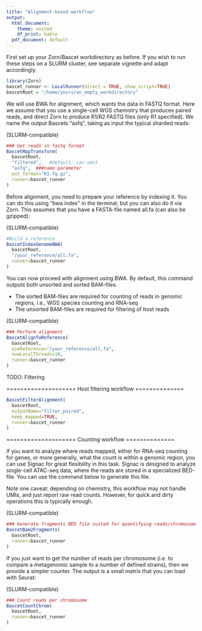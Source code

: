 ```yaml
---
title: "Alignment-based workflow"
output:
  html_document:
    theme: united
    df_print: kable
  pdf_document: default
---
```




First set up your Zorn/Bascet workdirectory as before. If you wish to run
these steps on a SLURM cluster, see separate vignette and adapt accordingly.

```r
library(Zorn)
bascet_runner <- LocalRunner(direct = TRUE, show_script=TRUE)
bascetRoot = "/home/yours/an_empty_workdirectory"
```

We will use BWA for alignment, which wants the data in FASTQ format. Here we assume that you use a single-cell
WGS chemistry that produces paired reads, and direct Zorn to produce R1/R2 FASTQ files (only R1 specified).
We name the output Bascets "asfq", taking as input the typical sharded reads:

(SLURM-compatible)

```r
### Get reads in fastq format
BascetMapTransform(
  bascetRoot,
  "filtered",   #default; can omit
  "asfq",  ###name parameter
  out_format="R1.fq.gz",
  runner=bascet_runner
)
```



Before alignment, you need to prepare your reference by indexing it.
You can do this using "bwa index" in the terminal; but you can also do
it via Zorn. This assumes that you have a FASTA-file named all.fa
(can also be gzipped):

(SLURM-compatible)

```r
#Build a reference
BascetIndexGenomeBWA(
  bascetRoot, 
  "/your_reference/all.fa", 
  runner=bascet_runner
)
```





You can now proceed with alignment using BWA. By default, this command
outputs both unsorted and sorted BAM-files.

* The sorted BAM-files are required for counting of reads in genomic regions, i.e., WGS species counting and RNA-seq
* The unsorted BAM-files are required for filtering of host reads

(SLURM-compatible)

```r
### Perform alignment
BascetAlignToReference(
  bascetRoot,
  useReference="/your_reference/all.fa",
  numLocalThreads=10,
  runner=bascet_runner
)
```


TODO: Filtering

==================== Host filtering workflow ==============



```r
BascetFilterAlignment(
  bascetRoot,
  outputName="filter_paired",
  keep_mapped=TRUE,
  runner=bascet_runner
)
```









==================== Counting workflow ==============


If you want to analyze where reads mapped, either for RNA-seq counting for genes,
or more generally, what the count is within a genomic region, you can use Signac
for great flexibility in this task. Signac is designed to analyze
single-cell ATAC-seq data, where the reads are stored in a specialized BED-file.
You can use the command below to generate this file.

Note one caveat: depending on chemistry, this workflow may not handle UMIs,
and just report raw read counts. However, for quick and dirty operations
this is typically enough.

(SLURM-compatible)

```r
### Generate fragments BED file suited for quantifying reads/chromosome using Signac later 
BascetBam2Fragments(
  bascetRoot,
  runner=bascet_runner
)
```



If you just want to get the number of reads per chromosome (i.e. to compare a metagenomic sample to a number of defined strains),
then we provide a simpler counter. The output is a small matrix that you can load with Seurat:

(SLURM-compatible)

```r
### Count reads per chromosome
BascetCountChrom(
  bascetRoot, 
  runner=bascet_runner
)
```


